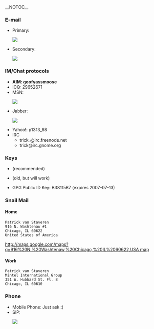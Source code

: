 __NOTOC__
===E-mail===
* Primary: <html><img src="/util/textimage.php?text=trick.fancy-a.vanstaveren.us&size=10"></html>
* Secondary: <html><img src="/util/textimage.php?text=pvanstav.fancy-a.cs.wmich.edu&size=10"></html>

===IM/Chat protocols===
* '''AIM: goofyassmoose'''
* ICQ: 29652671
* MSN: <html><img src="/util/textimage.php?text=p_vanstaveren.fancy-a.hotmail.com&size=10"></html>
* Jabber: <html><img src="/util/textimage.php?text=goofyassmoose.fancy-a.jabber.org&size=10"></html>
* Yahoo!: p1313_98
* IRC
** trick_@irc.freenode.net
** trick@irc.gnome.org

===Keys===
* {{file|Id_rsa.pub|SSH RSAv2 Public Key}} (recommended)
* {{file|Id_dsa.pub|SSH DSA Public Key}} (old, but will work)
* GPG Public ID Key: B38115B7 (expires 2007-07-13)

===Snail Mail===
====Home====

 Patrick van Staveren
 916 N. Washtenaw #1
 Chicago, IL 60622
 United States of America
[[http://maps.google.com/maps?q=916%20N.%20Washtenaw,%20Chicago,%20IL%2060622,USA map]]

====Work====
 Patrick van Staveren
 Mintel International Group
 351 W. Hubbard St. Fl. 8
 Chicago, IL 60610

===Phone===
* Mobile Phone: Just ask :)
* SIP: <html><img src="/util/textimage.php?text=trickv.fancy-a.ekiga.net&size=10"></html>